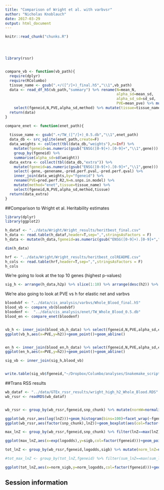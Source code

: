 ```yaml
---
title: "Comparison of Wright et al. with varbvsr"
author: "Nicholas Knoblauch"
date: 2017-03-29
output: html_document
---
```


<!-- The file analysis/chunks.R contains chunks that define default settings
shared across the workflowr files. -->
```r
knitr::read_chunk("chunks.R")
```

<!-- Update knitr chunk options -->
```r
```

<!-- Insert the date the file was last updated -->
```r
```

<!-- Insert the code version (Git commit SHA1) if Git repository exists and R
 package git2r is installed -->
```r
```


```r
library(rssr)


compare_vb <- function(vb_path){
  require(dplyr)
  require(RColumbo)
  tissue_name <- gsub(".+/([^/]+)_final.h5","\\1",vb_path)
  data <- read_df_h5(vb_path,"summary") %>% rename(N=mean_N,
                                                   alpha_sd=mean_sd,
                                                   alpha_sd_sd=sd_sd,
                                                   PVE=mean_pve) %>% mutate(method="varbvs") %>% 
    select(fgeneid,N,PVE,alpha_sd,method) %>% mutate(tissue=tissue_name)
  return(data)
}

compare_enet <- function(enet_path){
  
  tissue_name <- gsub(".+/TW_([^/]+)_0.5.db","\\1",enet_path)
  data_db <- src_sqlite(enet_path,create=F)
  data_weights <- collect(tbl(data_db,"weights"),n=Inf) %>% 
    mutate(fgeneid=as.numeric(gsub("ENSG([0-9]+).[0-9]+","\\1",gene))) %>% 
    group_by(fgeneid) %>% 
    summarise(alpha_sd=sd(weight))
  data_extra <- collect(tbl(data_db,"extra")) %>%  
    mutate(fgeneid=as.numeric(gsub("ENSG([0-9]+).[0-9]+","\\1",gene))) %>% 
    select(-gene,-genename,-pred.perf.pval,-pred.perf.qval) %>% 
    inner_join(data_weights,by="fgeneid") %>% 
    rename(PVE=pred.perf.R2,N=n.snps.in.model) %>% 
    mutate(method="enet",tissue=tissue_name) %>% 
    select(fgeneid,N,PVE,alpha_sd,method,tissue)
  return(data_extra)
}
```


<!-- Add your analysis here -->

##Comparison to Wright et al. Heritability estimates

```r
library(dplyr)
library(ggplot2)
```



```r
h_dataf <- "../data/Wright/Wright_results/heritbest_final.csv"
h_data <- read.table(h_dataf,header=T,sep=",",stringsAsFactors = F)
h_data <- mutate(h_data,fgeneid=as.numeric(gsub("ENSG([0-9]+).[0-9]+","\\1",gid)))
```

```r
dim(h_data)
```

```r
hrf <- "../data/Wright/Wright_results/heritbest_colREADME.csv"
h_cols <- read.table(hrf,header=T,sep=",",stringsAsFactors = F)
h_cols
```

We're going to look at the top 10 genes (highest p-values)
```r
sig_h <- arrange(h_data,h2p) %>% slice(1:10) %>% arrange(desc(h2)) %>% select(expr,h2t,h2p,h2q,h2,geneName,gid,hugoproduct,fgeneid)


```


We're also going to look at PVE vs h for elastic net and varbvs

```r


bloodvbf <- "../data/cis_analysis/varbvs/Whole_Blood_final.h5"
blood_vb <- compare_vb(bloodvbf)
bloodenf <-  "../data/cis_analysis/enet/TW_Whole_Blood_0.5.db"
blood_en <- compare_enet(bloodenf)


vb_h <- inner_join(blood_vb,h_data) %>% select(fgeneid,N,PVE,alpha_sd,expr,h2t,h2p,h2q,h2,geneName,gid,hugoproduct)
ggplot(vb_h,aes(x=PVE,y=h2))+geom_point()+geom_abline()



```
```r
en_h <- inner_join(blood_en,h_data) %>% select(fgeneid,N,PVE,alpha_sd,expr,h2t,h2p,h2q,h2,geneName,gid,hugoproduct)
ggplot(en_h,aes(x=PVE,y=h2))+geom_point()+geom_abline()
```

```r
sig_vb <- inner_join(sig_h,blood_vb)


write.table(sig_vb$fgeneid,"~/Dropbox/Columbo/analyses/Snakemake_scripts/Adipose_Subcutaneous_fgeneids.txt",col.names=F,row.names=F,sep="\n",quote=F)
```

##Trans RSS results


```r

wb_dataf <- "../data/GTEx_rssr_results/wright_high_h2_Whole_Blood.RDS"
wb_rssr <- readRDS(wb_dataf)
```

```r

```



```r
wb_rssr <- group_by(wb_rssr,fgeneid,snp_chunk) %>% mutate(normW=normalizeLogWeights(lnZ)) %>% ungroup()

ggplot(wb_rssr,aes(log(lnZ)))+geom_histogram(bins=100)+facet_wrap(~fgeneid)
ggplot(wb_rssr,aes(factor(snp_chunk),lnZ))+geom_boxplot(aes(col=factor(fgeneid)))
```






```r
max_lnZ <- group_by(wb_rssr,fgeneid,snp_chunk) %>% filter(lnZ==max(lnZ)) %>% slice(1) %>% ungroup()

ggplot(max_lnZ,aes(x=exp(logodds),y=sigb,col=factor(fgeneid)))+geom_point()

```


```r
tot_lnZ <- group_by(wb_rssr,fgeneid,logodds,sigb) %>% mutate(norm_lnZ=normalizeLogWeights(lnZ),norm_sigb=norm_lnZ*sigb,norm_logodds=norm_lnZ*logodds)

#tot_max_lnZ <- group_by(tot_lnZ,fgeneid) %>% filter(sum_lnZ==max(sum_lnZ)) %>% slice(1) %>% ungroup()

ggplot(tot_lnZ,aes(x=norm_sigb,y=norm_logodds,col=factor(fgeneid)))+geom_point()
```






## Session information

<!-- Insert the session information into the document -->
```r
```
